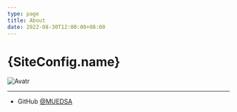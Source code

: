 ```yaml
---
type: page
title: About
date: 2022-08-30T12:00:00+08:00
---
```



# {SiteConfig.name}

<div style={{display: "flex", justifyContent: "center"}}>
  <Image
    src="/images/profile.jpg"
    alt="Avatr"
    width={200}
    height={200}
    priority
    className="next-image circle"
  />
</div>

---

- GitHub [@MUEDSA](https://github.com/MUedsa)
